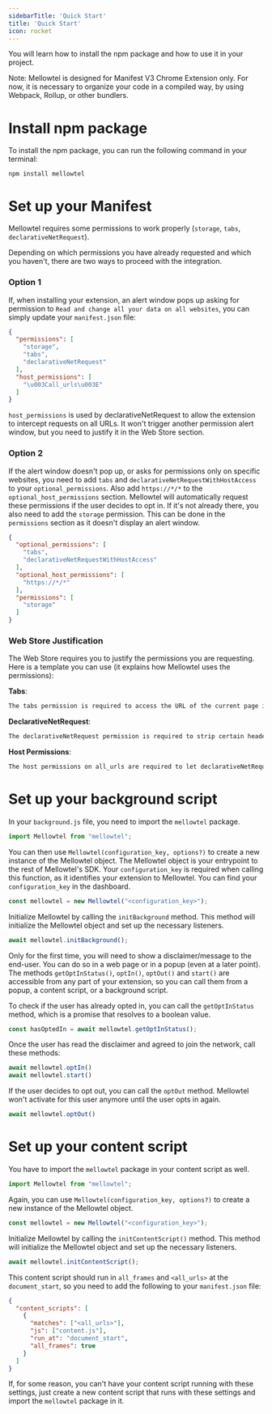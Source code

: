 ```yaml
---
sidebarTitle: 'Quick Start'
title: 'Quick Start'
icon: rocket
---
```


You will learn how to install the npm package and how to use it in your project.

Note: Mellowtel is designed for Manifest V3 Chrome Extension only. For now, it is necessary to organize your code in a compiled way, by using Webpack, Rollup, or other bundlers.

# Install npm package

To install the npm package, you can run the following command in your terminal:

```npm
npm install mellowtel
```

# Set up your Manifest
Mellowtel requires some permissions to work properly (`storage`, `tabs`, `declarativeNetRequest`).

Depending on which permissions you have already requested and which you haven't, there are two ways to proceed with the integration.

### Option 1

If, when installing your extension, an alert window pops up asking for permission to `Read and change all your data on all websites`, you can simply update your `manifest.json` file:

```json
{
  "permissions": [
    "storage",
    "tabs",
    "declarativeNetRequest"
  ],
  "host_permissions": [
    "\u003Call_urls\u003E"
  ]
}
```

`host_permissions` is used by declarativeNetRequest to allow the extension to intercept requests on all URLs. It won't trigger another permission alert window, but you need to justify it in the Web Store section.

### Option 2

If the alert window doesn't pop up, or asks for permissions only on specific websites, you need to add `tabs` and `declarativeNetRequestWithHostAccess` to your `optional_permissions`. Also add `https://*/*` to the `optional_host_permissions` section.
Mellowtel will automatically request these permissions if the user decides to opt in.
If it's not already there, you also need to add the `storage` permission. This can be done in the `permissions` section as it doesn't display an alert window.

```json
{
  "optional_permissions": [
    "tabs",
    "declarativeNetRequestWithHostAccess"
  ],
  "optional_host_permissions": [
    "https://*/*"
  ],
  "permissions": [
    "storage"
  ]
}
```


### Web Store Justification

The Web Store requires you to justify the permissions you are requesting. Here is a template you can use (it explains how Mellowtel uses the permissions):

**Tabs**:
```txt
The tabs permission is required to access the URL of the current page in the service worker. It also facilitates messaging between the contentScript and the service worker.
```

**DeclarativeNetRequest**:
```txt
The declarativeNetRequest permission is required to strip certain headers (e.g. X-Frame headers) from some responses on the sub_frame level. This allows displaying websites in an iframe without running into issues related to cross-origin resource sharing (CORS). These headers are immediately restored after the response is processed.
```

**Host Permissions**:
```txt
The host permissions on all_urls are required to let declarativeNetRequest modify response headers on all URLs. This is necessary to strip certain headers (e.g. X-Frame headers) from some responses on the sub_frame level. This allows displaying websites in an iframe without running into issues related to cross-origin resource sharing (CORS). These headers are immediately restored after the response is processed.
```

# Set up your background script
In your `background.js` file, you need to import the `mellowtel` package.

```javascript
import Mellowtel from "mellowtel";
```

You can then use `Mellowtel(configuration_key, options?)` to create a new instance of the Mellowtel object. The Mellowtel object is your entrypoint to the rest of Mellowtel's SDK. Your `configuration_key` is required when calling this function, as it identifies your extension to Mellowtel. You can find your `configuration_key` in the dashboard.

```javascript
const mellowtel = new Mellowtel("<configuration_key>");
```

Initialize Mellowtel by calling the `initBackground` method. This method will initialize the Mellowtel object and set up the necessary listeners.

```javascript
await mellowtel.initBackground();
```

Only for the first time, you will need to show a disclaimer/message to the end-user. You can do so in a web page or in a popup (even at a later point). The methods
`getOptInStatus()`, `optIn()`, `optOut()` and `start()` are accessible from any part of your extension, so you can call them from a popup, a content script, or a background script.

To check if the user has already opted in, you can call the `getOptInStatus` method, which is a promise that resolves to a boolean value.

```javascript
const hasOptedIn = await mellowtel.getOptInStatus();
```

Once the user has read the disclaimer and agreed to join the network, call these methods:

```javascript
await mellowtel.optIn()
await mellowtel.start()
```

If the user decides to opt out, you can call the `optOut` method. Mellowtel won't activate for this user anymore until the user opts in again.

```javascript
await mellowtel.optOut()
```

# Set up your content script
You have to import the `mellowtel` package in your content script as well.

```javascript
import Mellowtel from "mellowtel";
```

Again, you can use `Mellowtel(configuration_key, options?)` to create a new instance of the Mellowtel object.

```javascript
const mellowtel = new Mellowtel("<configuration_key>");
```

Initialize Mellowtel by calling the `initContentScript()` method. This method will initialize the Mellowtel object and set up the necessary listeners.

```javascript
await mellowtel.initContentScript();
```

This content script should run in `all_frames` and `<all_urls>` at the `document_start`, so you need to add the following to your `manifest.json` file:

```json
{
  "content_scripts": [
    {
      "matches": ["<all_urls>"],
      "js": ["content.js"],
      "run_at": "document_start",
      "all_frames": true
    }
  ]
}
```

If, for some reason, you can't have your content script running with these settings, just create a new content script that runs with these settings and import the `mellowtel` package in it.
